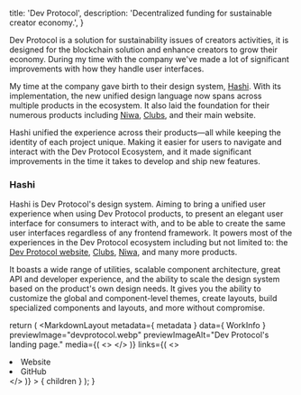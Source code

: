 
  title: 'Dev Protocol',
  description: 'Decentralized funding for sustainable creator economy.',
}


Dev Protocol is a solution for sustainability issues of creators activities, it is designed for the blockchain solution and enhance creators to grow their economy. During my time with the company we've made a lot of significant improvements with how they handle user interfaces.

My time at the company gave birth to their design system, [Hashi](/tools/hashi). With its implementation, the new unified design language now spans across multiple products in the ecosystem. It also laid the foundation for their numerous products including [Niwa](https://niwa.xyz), [Clubs](https://clubs.place), and their main website.

Hashi unified the experience across their products—all while keeping the identity of each project unique. Making it easier for users to navigate and interact with the Dev Protocol Ecosystem, and it made significant improvements in the time it takes to develop and ship new features.

### Hashi
Hashi is Dev Protocol's design system. Aiming to bring a unified user experience when using Dev Protocol products, to present an elegant user interface for consumers to interact with, and to be able to create the same user interfaces regardless of any frontend framework. It powers most of the experiences in the Dev Protocol ecosystem including but not limited to: the [Dev Protocol website](https://devprotocol.xyz), [Clubs](https://clubs.place), [Niwa](https://niwa.xyz), and many more products.

It boasts a wide range of utilities, scalable component architecture, great API and developer experience, and the ability to scale the design system based on the product's own design needs. It gives you the ability to customize the global and component-level themes, create layouts, build specialized components and layouts, and more without compromise.

  return (
    <MarkdownLayout
      metadata={ metadata }
      data={ WorkInfo }
      previewImage="devprotocol.webp"
      previewImageAlt="Dev Protocol's landing page."
      media={(
        <>
          <PreviewImage src="/img/devprotocol/devprotocol-clubs.webp" alt="Dev Protocol's Clubs." />
          <PreviewImage src="/img/devprotocol/devprotocol-clubs-dashboard.webp" alt="Dev Protocol's Clubs dashboard." />
          <PreviewImage src="/img/devprotocol/devprotocol-niwa.webp" alt="Dev Protocol's Niwa." />
          <PreviewImage src="/img/devprotocol/devprotocol-stakes-social.webp" alt="Dev Protocol's stakes.social." />
          <PreviewImage src="/img/hashi.webp" alt="A screen capture of Hashi's website" />
          <PreviewImage src="/img/hashi/hashi-cover--dark.webp" alt="Hashi's cover image but in dark mode." />
        </>
      )}
      links={(
        <>
          <li><MSButton link="https://devprotocol.xyz" type="small outlined">Website</MSButton></li>
          <li><MSButton link="https://github.com/dev-protocol" type="small outlined">GitHub</MSButton></li>
        </>
      )}
    >
      { children }
    </MarkdownLayout>
  );
}